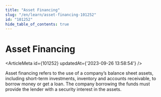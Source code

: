 ```yaml
---
title: "Asset Financing"
slug: "/en/learn/asset-financing-101252"
id: "101252"
hide_table_of_contents: true
---
```



# Asset Financing

<ArticleMeta id={101252} updatedAt={'2023-09-26 13:58:54'} />
<div className='border-solid border-b border-t-0 my-4 border-[var(--ifm-color-gray-300)]' />

Asset financing refers to the use of a company’s balance sheet assets, including short-term investments, inventory and accounts receivable, to borrow money or get a loan. The company borrowing the funds must provide the lender with a security interest in the assets.
